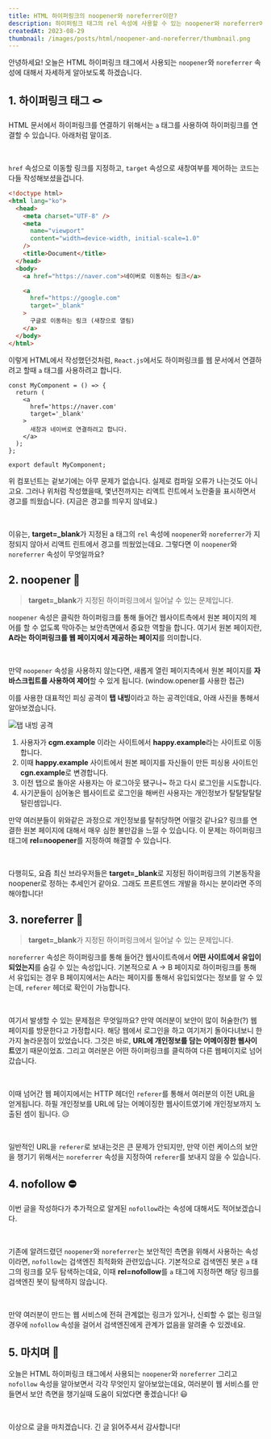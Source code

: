 ```yaml
---
title: HTML 하이퍼링크의 noopener와 noreferrer이란?
description: 하이퍼링크 태그의 rel 속성에 사용할 수 있는 noopener와 noreferrer에 대해서 알아봅시다.
createdAt: 2023-08-29
thumbnail: /images/posts/html/noopener-and-noreferrer/thumbnail.png
---
```


안녕하세요! 오늘은 HTML 하이퍼링크 태그에서 사용되는 `noopener`와 `noreferrer` 속성에 대해서 자세하게 알아보도록 하겠습니다.

## 1. 하이퍼링크 태그 🪢

HTML 문서에서 하이퍼링크를 연결하기 위해서는 `a` 태그를 사용하여 하이퍼링크를 연결할 수 있습니다. 아래처럼 말이죠.

<br />

`href` 속성으로 이동할 링크를 지정하고, `target` 속성으로 새창여부를 제어하는 코드는 다들 작성해보셨을겁니다.

```html
<!doctype html>
<html lang="ko">
  <head>
    <meta charset="UTF-8" />
    <meta
      name="viewport"
      content="width=device-width, initial-scale=1.0"
    />
    <title>Document</title>
  </head>
  <body>
    <a href="https://naver.com">네이버로 이동하는 링크</a>

    <a
      href="https://google.com"
      target="_blank"
    >
      구글로 이동하는 링크 (새창으로 열림)
    </a>
  </body>
</html>
```

이렇게 HTML에서 작성했던것처럼, `React.js`에서도 하이퍼링크를 웹 문서에서 연결하려고 할때 `a` 태그를 사용하려고 합니다.

```tsx
const MyComponent = () => {
  return (
    <a
      href='https://naver.com'
      target='_blank'
    >
      새창과 네이버로 연결하려고 합니다.
    </a>
  );
};

export default MyComponent;
```

위 컴포넌트는 겉보기에는 아무 문제가 없습니다. 실제로 컴파일 오류가 나는것도 아니고요. 그러나 위처럼 작성했을때, 몇년전까지는 리액트 린트에서 노란줄을 표시하면서 경고를 띄웠습니다. (지금은 경고를 띄우지 않네요.)

<br />

이유는, **target=\_blank**가 지정된 a 태그의 `rel` 속성에 `noopener`와 `noreferrer`가 지정되지 않아서 리액트 린트에서 경고를 띄웠었는데요. 그렇다면 이 `noopener`와 `noreferrer` 속성이 무엇일까요?

## 2. noopener 📵

> **target=\_blank**가 지정된 하이퍼링크에서 일어날 수 있는 문제입니다.

`noopener` 속성은 클릭한 하이퍼링크를 통해 들어간 웹사이트측에서 원본 페이지의 제어를 할 수 없도록 막아주는 보안측면에서 중요한 역할을 합니다. 여기서 원본 페이지란, **A라는 하이퍼링크를 웹 페이지에서 제공하는 페이지**를 의미합니다.

<br />

만약 `noopener` 속성을 사용하지 않는다면, 새롭게 열린 페이지측에서 원본 페이지를 **자바스크립트를 사용하여 제어**할 수 있게 됩니다. (window.opener를 사용한 접근)

이를 사용한 대표적인 피싱 공격이 **탭 내빙**이라고 하는 공격인데요, 아래 사진을 통해서 알아보겠습니다.

![탭 내빙 공격](/images/posts/html/noopener-and-noreferrer/tab-nabbing.png)

1. 사용자가 **cgm.example** 이라는 사이트에서 **happy.example**라는 사이트로 이동합니다.
2. 이때 **happy.example** 사이트에서 원본 페이지를 자신들이 만든 피싱용 사이트인 **cgn.example**로 변경합니다.
3. 이전 탭으로 돌아온 사용자는 아 로그아웃 됐구나~ 하고 다시 로그인을 시도합니다.
4. 사기꾼들이 심어놓은 웹사이트로 로그인을 해버린 사용자는 개인정보가 탈탈탈탈탈 털린셈입니다.

만약 여러분들이 위와같은 과정으로 개인정보를 탈취당하면 어떨것 같나요? 링크를 연결한 원본 페이지에 대해서 매우 심한 불만감을 느낄 수 있습니다.
이 문제는 하이퍼링크 태그에 **rel=noopener**를 지정하여 해결할 수 있습니다.

<br />

다행히도, 요즘 최신 브라우저들은 **target=\_blank**로 지정된 하이퍼링크의 기본동작을 noopener로 정하는 추세인거 같아요. 그래도 프론트엔드 개발을 하시는 분이라면 주의해야합니다!

## 3. noreferrer 🚷

> **target=\_blank**가 지정된 하이퍼링크에서 일어날 수 있는 문제입니다.

`noreferrer` 속성은 하이퍼링크를 통해 들어간 웹사이트측에서 **어떤 사이트에서 유입이 되었는지**를 숨길 수 있는 속성입니다.
기본적으로 A -> B 페이지로 하이퍼링크를 통해서 유입되는 경우 B 페이지에서는 A라는 페이지를 통해서 유입되었다는 정보를 알 수 있는데, `referer` 헤더로 확인이 가능합니다.

<br />

여기서 발생할 수 있는 문제점은 무엇일까요? 만약 여러분이 보안이 많이 허술한(?) 웹 페이지를 방문한다고 가정합시다. 해당 웹에서 로그인을 하고 여기저기 돌아다녀보니 한가지 놀라운점이 있었습니다. 그것은 바로, **URL에 개인정보를 담는 어메이징한 웹사이트**였기 때문이었죠. 그리고 여러분은 어떤 하이퍼링크를 클릭하여 다른 웹페이지로 넘어갔습니다.

<br />

이때 넘어간 웹 페이지에서는 HTTP 헤더인 `referer`를 통해서 여러분의 이전 URL을 얻게됩니다. 하필 개인정보를 URL에 담는 어메이징한 웹사이트였기에 개인정보까지 노출된 셈이 됩니다.
😥

<br />

일반적인 URL을 `referer`로 보내는것은 큰 문제가 안되지만, 만약 이런 케이스의 보안을 챙기기 위해서는 `noreferrer` 속성을 지정하여 `referer`를 보내지 않을 수 있습니다.

## 4. nofollow ⛔

이번 글을 작성하다가 추가적으로 알게된 `nofollow`라는 속성에 대해서도 적어보겠습니다.

<br />

기존에 알려드렸던 `noopener`와 `noreferrer`는 보안적인 측면을 위해서 사용하는 속성이라면, `nofollow`는 검색엔진 최적화와 관련있습니다. 기본적으로 검색엔진 봇은 `a` 태그의 링크를 모두 탐색하는데요, 이때 **rel=nofollow**를 `a` 태그에 지정하면 해당 링크를 검색엔진 봇이 탐색하지 않습니다.

<br />

만약 여러분이 만드는 웹 서비스에 전혀 관계없는 링크가 있거나, 신뢰할 수 없는 링크일경우에 `nofollow` 속성을 걸어서 검색엔진에게 관계가 없음을 알려줄 수 있겠네요.

## 5. 마치며 📌

오늘은 HTML 하이퍼링크 태그에서 사용되는 `noopener`와 `noreferrer` 그리고 `nofollow` 속성을 알아보면서 각각 무엇인지 알아보았는데요, 여러분이 웹 서비스를 만들면서 보안 측면을 챙기실때 도움이 되었다면 좋겠습니다! 😃

<br />

이상으로 글을 마치겠습니다. 긴 글 읽어주셔서 감사합니다!
